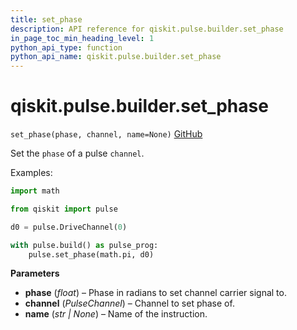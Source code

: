 ```yaml
---
title: set_phase
description: API reference for qiskit.pulse.builder.set_phase
in_page_toc_min_heading_level: 1
python_api_type: function
python_api_name: qiskit.pulse.builder.set_phase
---
```


<span id="qiskit-pulse-builder-set-phase" />

# qiskit.pulse.builder.set\_phase

<span id="qiskit.pulse.builder.set_phase" />

`set_phase(phase, channel, name=None)` [GitHub](https://github.com/qiskit/qiskit/tree/stable/0.24/qiskit/pulse/builder.py "view source code")

Set the `phase` of a pulse `channel`.

Examples:

```python
import math

from qiskit import pulse

d0 = pulse.DriveChannel(0)

with pulse.build() as pulse_prog:
    pulse.set_phase(math.pi, d0)
```

**Parameters**

*   **phase** (*float*) – Phase in radians to set channel carrier signal to.
*   **channel** (*PulseChannel*) – Channel to set phase of.
*   **name** (*str | None*) – Name of the instruction.

